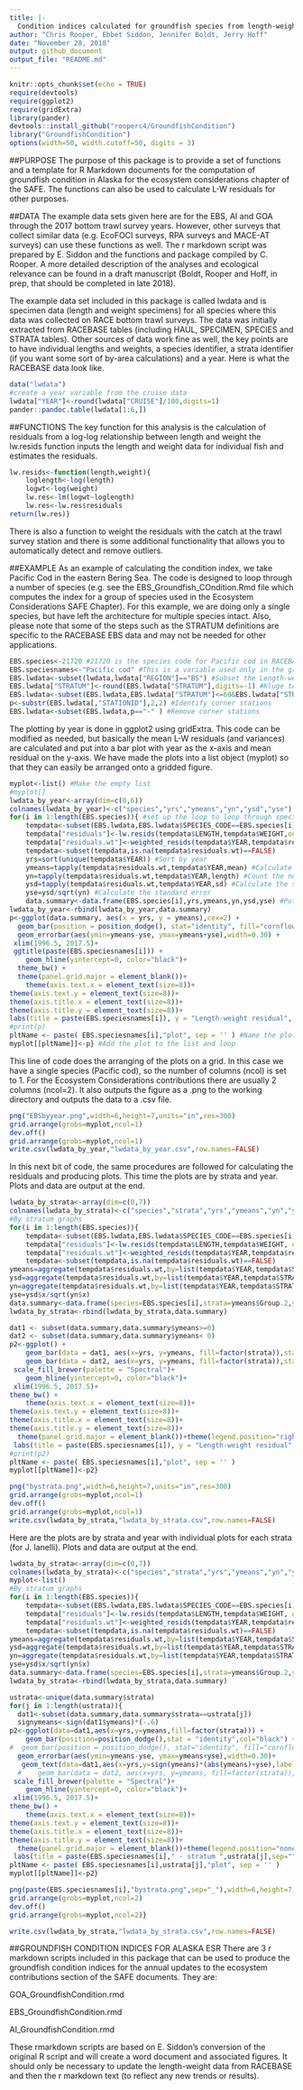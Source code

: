 ```yaml
---
title: |-
  Condition indices calculated for groundfish species from length-weight residuals
author: "Chris Rooper, Ebbet Siddon, Jennifer Boldt, Jerry Hoff"
date: "November 28, 2018"
output: github_document
output_file: "README.md"
---
```


\newpage

```r
knitr::opts_chunk$set(echo = TRUE)
require(devtools)
require(ggplot2)
require(gridExtra)
library(pander)
devtools::install_github("rooperc4/GroundfishCondition")
library("GroundfishCondition")
options(width=50, width.cutoff=50, digits = 3) 
```
##PURPOSE
The purpose of this package is to provide a set of functions and a template for R Markdown documents for the computation of groundfish condition in Alaska for the ecosystem considerations chapter of the SAFE. The functions can also be used to calculate L-W residuals for other purposes. 

##DATA
The example data sets given here are for the EBS, AI and GOA through the 2017 bottom trawl survey years. However, other surveys that collect similar data (e.g. EcoFOCI surveys, RPA surveys and MACE-AT surveys) can use these functions as well. The r markdown script was prepared by E. Siddon and the functions and package compiled by C. Rooper. A more detailed description of the analyses and ecological relevance can be found in a draft manuscript (Boldt, Rooper and Hoff, in prep, that should be completed in late 2018).

The example data set included in this package is called lwdata and is specimen data (length and weight specimens) for all species where this data was collected on RACE bottom trawl surveys. The data was initially extracted from RACEBASE tables (including HAUL, SPECIMEN, SPECIES and STRATA tables). Other sources of data work fine as well, the key points are to have individual lengths and weights, a species identifier, a strata identifier (if you want some sort of by-area calculations) and a year. Here is what the RACEBASE data look like.

```r

data("lwdata")
#create a year variable from the cruise data
lwdata["YEAR"]<-round(lwdata["CRUISE"]/100,digits=1)
pander::pandoc.table(lwdata[1:6,])
```

##FUNCTIONS
The key function for this analysis is the calculation of residuals from a log-log relationship between length and weight the lw.resids function inputs the length and weight data for individual fish and estimates the residuals.

```r
lw.resids<-function(length,weight){
	loglength<-log(length)
	logwt<-log(weight)
	lw.res<-lm(logwt~loglength)
	lw.res<-lw.res$residuals
return(lw.res)}
```
There is also a function to weight the residuals with the catch at the trawl survey station and there is some additional functionality that allows you to automatically detect and remove outliers.


##EXAMPLE
As an example of calculating the condition index, we take Pacific Cod in the eastern Bering Sea. The code is designed to loop through a number of species (e.g. see the EBS_Groundfish_COndition.Rmd file which computes the index for a group of species used in the Ecosystem Considerations SAFE Chapter). For this example, we are doing only a single species, but have left the architecture for multiple species intact. Also, please note that some of the steps such as the STRATUM definitions are specific to the RACEBASE EBS data and may not be needed for other applications.


```r

EBS.species<-21720 #21720 is the species code for Pacific cod in RACEBASE
EBS.speciesnames<-"Pacific cod" #This is a variable used only in the graphical output
EBS.lwdata<-subset(lwdata,lwdata["REGION"]=="BS") #Subset the Length-weight data collected in the Bering Sea only
EBS.lwdata["STRATUM"]<-round(EBS.lwdata["STRATUM"],digits=-1) #Kluge to combine strata 61, 62 to a single strata and strata 31, 32 to a single strata and strata 41, 42, and 43 into a single stata. See text for details.
EBS.lwdata<-subset(EBS.lwdata,EBS.lwdata["STRATUM"]<=60&EBS.lwdata["STRATUM"]>0)#Remove the northern Bering Sea strata.
p<-substr(EBS.lwdata[,"STATIONID"],2,2) #Identify corner stations
EBS.lwdata<-subset(EBS.lwdata,p=="-" ) #Remove corner stations
```

The plotting by year is done in ggplot2 using gridExtra. This code can be modified as needed, but basically the mean L-W residuals (and variances) are calculated and put into a bar plot with year as the x-axis and mean residual on the y-axis. We have made the plots into a list object (myplot) so that they can easily be arranged onto a gridded figure. 

```r
myplot<-list() #Make the empty list
#myplot[]
lwdata_by_year<-array(dim=c(0,6))
colnames(lwdata_by_year)<-c("species","yrs","ymeans","yn","ysd","yse")
for(i in 1:length(EBS.species)){ #set up the loop to loop through species
	tempdata<-subset(EBS.lwdata,EBS.lwdata$SPECIES_CODE==EBS.species[i]) #subset the data to the species of interest
	tempdata["residuals"]<-lw.resids(tempdata$LENGTH,tempdata$WEIGHT,outlier.rm=TRUE) # Use the lw.resids function to calculate the residuals
	tempdata["residuals.wt"]<-weighted_resids(tempdata$YEAR,tempdata$residuals,tempdata$CATCH)
	tempdata<-subset(tempdata,is.na(tempdata$residuals.wt)==FALSE) 
	yrs=sort(unique(tempdata$YEAR)) #Sort by year
	ymeans=tapply(tempdata$residuals.wt,tempdata$YEAR,mean) #Calculate mean by year
	yn=tapply(tempdata$residuals.wt,tempdata$YEAR,length) #Count the number of observations by year
	ysd=tapply(tempdata$residuals.wt,tempdata$YEAR,sd) #Calculate the sd of the mean by year
	yse=ysd/sqrt(yn) #Calculate the standard error
	data.summary<-data.frame(EBS.species[i],yrs,ymeans,yn,ysd,yse) #Put the mean, SE and year into a data frame for plotting
lwdata_by_year<-rbind(lwdata_by_year,data.summary)	
p<-ggplot(data.summary, aes(x = yrs, y = ymeans),cex=2) +  
  geom_bar(position = position_dodge(), stat="identity", fill="cornflowerblue",col="black") + 
  geom_errorbar(aes(ymin=ymeans-yse, ymax=ymeans+yse),width=0.30) +
 xlim(1996.5, 2017.5)+
 ggtitle(paste(EBS.speciesnames[i])) + 
	geom_hline(yintercept=0, color="black")+
  theme_bw() +
  theme(panel.grid.major = element_blank())+
	theme(axis.text.x = element_text(size=8))+
theme(axis.text.y = element_text(size=8))+
theme(axis.title.x = element_text(size=8))+
theme(axis.title.y = element_text(size=8))+
labs(title = paste(EBS.speciesnames[i]), y = "Length-weight residual", x = "Year")
#print(p)
pltName <- paste( EBS.speciesnames[i],"plot", sep = '' ) #Name the plot
myplot[[pltName]]<-p} #Add the plot to the list and loop

```

This line of code does the arranging of the plots on a grid. In this case we have a single species (Pacific cod), so the number of columns (ncol) is set to 1. For the Ecosystem Considerations contributions there are usually 2 columns (ncol=2). It also outputs the figure as a .png to the working directory and outputs the data to a .csv file.

```r
png("EBSbyyear.png",width=6,height=7,units="in",res=300)
grid.arrange(grobs=myplot,ncol=1)
dev.off()
grid.arrange(grobs=myplot,ncol=1)
write.csv(lwdata_by_year,"lwdata_by_year.csv",row.names=FALSE)
```

In this next bit of code, the same procedures are followed for calculating the residuals and producing plots. This time the plots are by strata and year. Plots and data are output at the end.

```r

lwdata_by_strata<-array(dim=c(0,7))
colnames(lwdata_by_strata)<-c("species","strata","yrs","ymeans","yn","ysd","yse")
#By stratum graphs
for(i in 1:length(EBS.species)){
	tempdata<-subset(EBS.lwdata,EBS.lwdata$SPECIES_CODE==EBS.species[i])
	tempdata["residuals"]<-lw.resids(tempdata$LENGTH,tempdata$WEIGHT, outlier.rm=TRUE)
	tempdata["residuals.wt"]<-weighted_resids(tempdata$YEAR,tempdata$residuals,tempdata$CATCH)
	tempdata<-subset(tempdata,is.na(tempdata$residuals.wt)==FALSE) 
ymeans=aggregate(tempdata$residuals.wt,by=list(tempdata$YEAR,tempdata$STRATUM),mean)
ysd=aggregate(tempdata$residuals.wt,by=list(tempdata$YEAR,tempdata$STRATUM),sd)
yn=aggregate(tempdata$residuals.wt,by=list(tempdata$YEAR,tempdata$STRATUM),length)
yse=ysd$x/sqrt(yn$x)
data.summary<-data.frame(species=EBS.species[i],strata=ymeans$Group.2,yrs=ymeans$Group.1,ymeans=ymeans$x,yn=yn$x,ysd=ysd$x,yse=yse)
lwdata_by_strata<-rbind(lwdata_by_strata,data.summary)

dat1 <- subset(data.summary,data.summary$ymeans>=0)
dat2 <- subset(data.summary,data.summary$ymeans< 0)
p2<-ggplot() +
	geom_bar(data = dat1, aes(x=yrs, y=ymeans, fill=factor(strata)),stat = "identity",col="black") +
    geom_bar(data = dat2, aes(x=yrs, y=ymeans, fill=factor(strata)),stat = "identity",col="black")+
 scale_fill_brewer(palette = "Spectral")+
	geom_hline(yintercept=0, color="black")+
 xlim(1996.5, 2017.5)+
theme_bw() +
	theme(axis.text.x = element_text(size=8))+
theme(axis.text.y = element_text(size=8))+
theme(axis.title.x = element_text(size=8))+
theme(axis.title.y = element_text(size=8))+
  theme(panel.grid.major = element_blank())+theme(legend.position="right")+
 labs(title = paste(EBS.speciesnames[i]), y = "Length-weight residual", x = "Year", fill = "Stratum")
#print(p2)
pltName <- paste( EBS.speciesnames[i],"plot", sep = '' )
myplot[[pltName]]<-p2}

png("bystrata.png",width=6,height=7,units="in",res=300)
grid.arrange(grobs=myplot,ncol=1)
dev.off()
grid.arrange(grobs=myplot,ncol=1)
write.csv(lwdata_by_strata,"lwdata_by_strata.csv",row.names=FALSE)
```

Here are the plots are by strata and year with individual plots for each strata (for J. Ianelli). Plots and data are output at the end.

```r

lwdata_by_strata<-array(dim=c(0,7))
colnames(lwdata_by_strata)<-c("species","strata","yrs","ymeans","yn","ysd","yse")
myplot<-list() 
#By stratum graphs
for(i in 1:length(EBS.species)){
	tempdata<-subset(EBS.lwdata,EBS.lwdata$SPECIES_CODE==EBS.species[i])
	tempdata["residuals"]<-lw.resids(tempdata$LENGTH,tempdata$WEIGHT, outlier.rm=TRUE)
	tempdata["residuals.wt"]<-weighted_resids(tempdata$YEAR,tempdata$residuals,tempdata$CATCH)
	tempdata<-subset(tempdata,is.na(tempdata$residuals.wt)==FALSE) 
ymeans=aggregate(tempdata$residuals.wt,by=list(tempdata$YEAR,tempdata$STRATUM),mean)
ysd=aggregate(tempdata$residuals.wt,by=list(tempdata$YEAR,tempdata$STRATUM),sd)
yn=aggregate(tempdata$residuals.wt,by=list(tempdata$YEAR,tempdata$STRATUM),length)
yse=ysd$x/sqrt(yn$x)
data.summary<-data.frame(species=EBS.species[i],strata=ymeans$Group.2,yrs=ymeans$Group.1,ymeans=ymeans$x,yn=yn$x,ysd=ysd$x,yse=yse)
lwdata_by_strata<-rbind(lwdata_by_strata,data.summary)

ustrata<-unique(data.summary$strata)
for(j in 1:length(ustrata)){
  dat1<-subset(data.summary,data.summary$strata==ustrata[j])
  signymeans<-sign(dat1$ymeans)*(-.6)
p2<-ggplot(data=dat1,aes(x=yrs,y=ymeans,fill=factor(strata))) +
	geom_bar(position=position_dodge(),stat = "identity",col="black") +
#  geom_bar(position = position_dodge(), stat="identity", fill="cornflowerblue",col="black") + 
  geom_errorbar(aes(ymin=ymeans-yse, ymax=ymeans+yse),width=0.30)+
   geom_text(data=dat1,aes(x=yrs,y=sign(ymeans)*(abs(ymeans)+yse),label=yn),vjust=signymeans,size=1.5) +
  #    geom_bar(data = dat2, aes(x=yrs, y=ymeans, fill=factor(strata)),stat = "identity",col="black")+
 scale_fill_brewer(palette = "Spectral")+
	geom_hline(yintercept=0, color="black")+
 xlim(1996.5, 2017.5)+
theme_bw() +
	theme(axis.text.x = element_text(size=8))+
theme(axis.text.y = element_text(size=8))+
theme(axis.title.x = element_text(size=8))+
theme(axis.title.y = element_text(size=8))+
  theme(panel.grid.major = element_blank())+theme(legend.position="none")+
 labs(title = paste(EBS.speciesnames[i]," - stratum ",ustrata[j],sep=""), y = "Length-weight residual", x = "Year", fill = "Stratum")
pltName <- paste( EBS.speciesnames[i],ustrata[j],"plot", sep = '' )
myplot[[pltName]]<-p2}

png(paste(EBS.speciesnames[i],"bystrata.png",sep="_"),width=6,height=7,units="in",res=300)
grid.arrange(grobs=myplot,ncol=2)
dev.off()
grid.arrange(grobs=myplot,ncol=2)}

write.csv(lwdata_by_strata,"lwdata_by_strata.csv",row.names=FALSE)
```

##GROUNDFISH CONDITION INDICES FOR ALASKA ESR
There are 3 r markdown scripts included in this package that can be used to produce the groundfish condition indices for the annual updates to the ecosystem contributions section of the SAFE documents. They are:

GOA_GroundfishCondition.rmd

EBS_GroundfishCondition.rmd 

AI_GroundfishCondition.rmd 

These rmarkdown scripts are based on E. Siddon's conversion of the original R script and will create a word document and associated figures. It should only be necessary to update the length-weight data from RACEBASE and then the r markdown text (to reflect any new trends or results).
